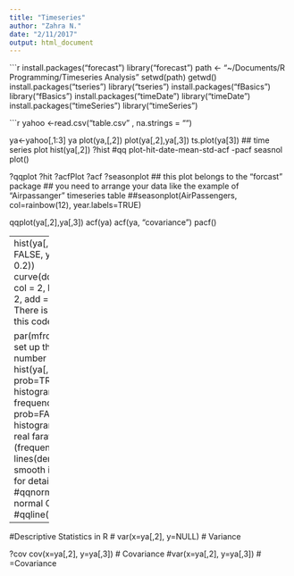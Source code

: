 ```yaml
---
title: "Timeseries"
author: "Zahra N."
date: "2/11/2017"
output: html_document
---
```


```r
install.packages("forecast")
library("forecast")
path <- "~/Documents/R Programming/Timeseries Analysis"
setwd(path)
getwd()
install.packages("tseries")
library("tseries")
install.packages("fBasics")
library("fBasics")
install.packages("timeDate")
library("timeDate")
install.packages("timeSeries")
library("timeSeries")


```r
yahoo <-read.csv("table.csv" , na.strings = "")

ya<-yahoo[,1:3]
ya
plot(ya,[,2])
plot(ya[,2],ya[,3])
ts.plot(ya[3]) ## time series plot
hist(ya[,2])
?hist
#qq plot-hit-date-mean-std-acf -pacf
seasnol plot()

?qqplot
?hit
?acfPlot
?acf
?seasonplot ## this plot belongs to the "forcast" package
## you need to arrange your data like the example of "Airpassanger" timeseries table
##seasonplot(AirPassengers, col=rainbow(12), year.labels=TRUE)


qqplot(ya[,2],ya[,3])
acf(ya)
acf(ya, "covariance")
pacf()

---------
hist(ya[,2], freq = FALSE, ylim = c(0, 0.2))
curve(dchisq(ya[,2]), col = 2, lty = 2, lwd = 2, add = TRUE) # There is problem with this code

par(mfrow=c(2,1))        # set up the graphics : number of graphes
hist(ya[,2], prob=TRUE, 12)   # histogram: relative frequency  
hist(ya[,2], prob=FALSE, 12)   # histogram: based on real faravaani (frequency)
lines(density(ya[,2]))# smooth it - ?density for details 
#qqnorm(ya[,2])             # normal Q-Q plot  
#qqline(ya[,2]) 

----------
#Descriptive Statistics in R 
  #
var(x=ya[,2], y=NULL) # Variance

?cov
  cov(x=ya[,2], y=ya[,3]) # Covariance
  #var(x=ya[,2], y=ya[,3]) # =Covariance

